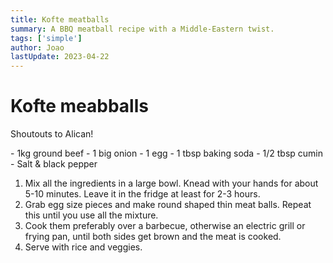 ```yaml
---
title: Kofte meatballs
summary: A BBQ meatball recipe with a Middle-Eastern twist.
tags: ['simple']
author: Joao
lastUpdate: 2023-04-22
---
```



# Kofte meabballs

Shoutouts to Alican!

<Ingredients>
- 1kg ground beef
- 1 big onion
- 1 egg
- 1 tbsp baking soda
- 1/2 tbsp cumin
- Salt & black pepper
</Ingredients>

1. Mix all the ingredients in a large bowl. Knead with your hands for about 5-10 minutes. Leave it in the fridge at least for 2-3 hours.
2. Grab egg size pieces and make round shaped thin meat balls. Repeat this until you use all the mixture.
3. Cook them preferably over a barbecue, otherwise an electric grill or frying pan, until both sides get brown and the meat is cooked.
4. Serve with rice and veggies.
